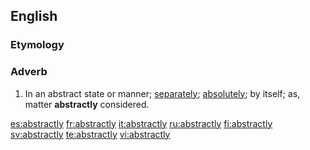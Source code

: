 ==English==
===Etymology===
{{suffix|abstract|ly}}

===Adverb===
{{en-adv}}

#In an abstract state or manner; [[separately]]; [[absolutely]]; by itself; as, matter '''abstractly''' considered.

[[es:abstractly]]
[[fr:abstractly]]
[[it:abstractly]]
[[ru:abstractly]]
[[fi:abstractly]]
[[sv:abstractly]]
[[te:abstractly]]
[[vi:abstractly]]